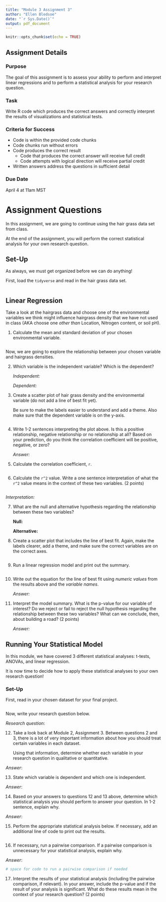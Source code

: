 ```yaml
---
title: "Module 3 Assignment 3"
author: "Ellen Bledsoe"
date: "`r Sys.Date()`"
output: pdf_document
---
```


```r
knitr::opts_chunk$set(echo = TRUE)
```

## Assignment Details

### Purpose

The goal of this assignment is to assess your ability to perform and interpret linear regressions and to perform a statistical analysis for your research question.

### Task

Write R code which produces the correct answers and correctly interpret the results of visualizations and statistical tests.

### Criteria for Success

-   Code is within the provided code chunks
-   Code chunks run without errors
-   Code produces the correct result
    -   Code that produces the correct answer will receive full credit
    -   Code attempts with logical direction will receive partial credit
-   Written answers address the questions in sufficient detail

### Due Date

April 4 at 11am MST

# Assignment Questions

In this assignment, we are going to continue using the hair grass data set from class.

At the end of the assignment, you will perform the correct statistical analysis for your own research question.

## Set-Up

As always, we must get organized before we can do anything!

First, load the `tidyverse` and read in the hair grass data set.

```r

```

## Linear Regression

Take a look at the hairgrass data and choose one of the environmental variables we think might influence hairgrass density that we have not used in class (AKA choose one *other than* Location, Nitrogen content, or soil pH).

1.  Calculate the mean and standard deviation of your chosen environmental variable.

```r

```

Now, we are going to explore the relationship between your chosen variable and hairgrass densities.

2.  Which variable is the independent variable? Which is the dependent?

    *Independent:*

    *Dependent:*

3.  Create a scatter plot of hair grass density and the environmental variable (do not add a line of best fit yet).

    Be sure to make the labels easier to understand and add a theme. Also make sure that the dependent variable is on the y-axis.

```r

```

4.  Write 1-2 sentences interpreting the plot above. Is this a positive relationship, negative relationship or no relationship at all? Based on your prediction, do you think the correlation coefficient will be positive, negative, or zero?

    *Answer:*

5.  Calculate the correlation coefficient, `r`.

```r

```

6.  Calculate the `r^2` value. Write a one sentence interpretation of what the `r^2` value means in the context of these two variables. (2 points)

```r

```

*Interpretation:*

7.  What are the null and alternative hypothesis regarding the relationship between these two variables?

    **Null:**

    **Alternative:**

8.  Create a scatter plot that includes the line of best fit. Again, make the labels clearer, add a theme, and make sure the correct variables are on the correct axes.

```r

```

9.  Run a linear regression model and print out the summary.

```r

```

10. Write out the equation for the line of best fit using *numeric values* from the results above and the *variable names*.

    *Answer:*

11. Interpret the model summary. What is the p-value for our variable of interest? Do we reject or fail to reject the null hypothesis regarding the relationship between these two variables? What can we conclude, then, about building a road? (2 points)

    *Answer:*

## Running Your Statistical Model

In this module, we have covered 3 different statistical analyses: t-tests, ANOVAs, and linear regression.

It is now time to decide how to apply these statistical analyses to your own research question!

### Set-Up

First, read in your chosen dataset for your final project.

```r

```

Now, write your research question below.

*Research question*:

12. Take a look back at Module 2, Assignment 3. Between questions 2 and 3, there is a lot of very important information about how you should treat certain variables in each dataset.

    Using that information, determine whether each variable in your research question in qualitative or quantitative.

*Answer*:

13. State which variable is dependent and which one is independent.

*Answer*:

14. Based on your answers to questions 12 and 13 above, determine which statistical analysis you should perform to answer your question. In 1-2 sentence, explain why.

*Answer*:

15. Perform the appropriate statistical analysis below. If necessary, add an additional line of code to print out the results.

```r

```

16. If necessary, run a pairwise comparison. If a pairwise comparison is unnecessary for your statistical analysis, explain why.

*Answer*:

```r
# space for code to run a pairwise comparison if needed
```

17. Interpret the results of your statistical analysis (including the pairwise comparison, if relevant). In your answer, include the p-value and if the result of your analysis is significant. What do these results mean in the context of your research question? (2 points)
